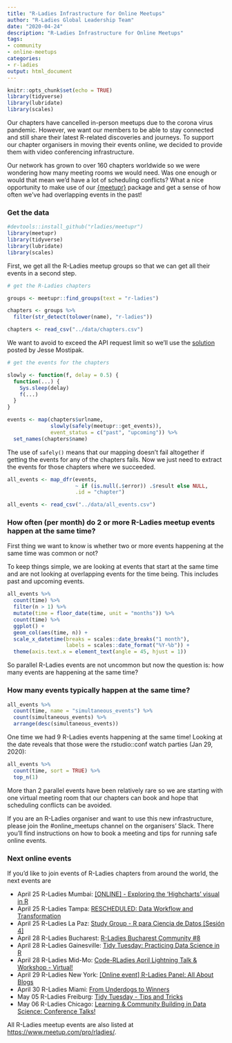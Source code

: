 ```yaml
---
title: "R-Ladies Infrastructure for Online Meetups"
author: "R-Ladies Global Leadership Team"
date: "2020-04-24"
description: "R-Ladies Infrastructure for Online Meetups"
tags: 
- community
- online-meetups
categories:
- r-ladies
output: html_document
---
```


```r
knitr::opts_chunk$set(echo = TRUE)
library(tidyverse)
library(lubridate)
library(scales)
```

Our chapters have cancelled in-person meetups due to the corona virus pandemic. However, we want our members to be able to stay connected and still share their latest R-related discoveries and journeys. To support our chapter organisers in moving their events online, we decided to provide them with video conferencing infrastructure.

Our network has grown to over 160 chapters worldwide so we were wondering how many meeting rooms we would need. Was one enough or would that mean we'd have a lot of scheduling conflicts? What a nice opportunity to make use of our [{meetupr}](https://github.com/rladies/meetupr) package and get a sense of how often we've had overlapping events in the past!


### Get the data

```r
#devtools::install_github("rladies/meetupr")
library(meetupr)
library(tidyverse)
library(lubridate)
library(scales)
```

First, we get all the R-Ladies meetup groups so that we can get all their events in a second step.

```r
# get the R-Ladies chapters

groups <- meetupr::find_groups(text = "r-ladies") 

chapters <- groups %>% 
  filter(str_detect(tolower(name), "r-ladies"))
```
```r
chapters <- read_csv("../data/chapters.csv")
```

We want to avoid to exceed the API request limit so we'll use the [solution](https://github.com/rladies/meetupr/issues/30) posted by Jesse Mostipak.

```r
# get the events for the chapters

slowly <- function(f, delay = 0.5) {
  function(...) {
    Sys.sleep(delay)
    f(...)
  }
}

events <- map(chapters$urlname,
              slowly(safely(meetupr::get_events)),
              event_status = c("past", "upcoming")) %>% 
  set_names(chapters$name)
```

The use of `safely()` means that our mapping doesn't fail altogether if getting the events for any of the chapters fails. Now we just need to extract the events for those chapters where we succeeded.

```r
all_events <- map_dfr(events, 
                      ~ if (is.null(.$error)) .$result else NULL, 
                      .id = "chapter")
```

```r
all_events <- read_csv("../data/all_events.csv")
```


### How often (per month) do 2 or more R-Ladies meetup events happen at the same time?

First thing we want to know is whether two or more events happening at the same time was common or not?

To keep things simple, we are looking at events that start at the same time and are not looking at overlapping events for the time being. This includes past and upcoming events.

```r
all_events %>% 
  count(time) %>% 
  filter(n > 1) %>% 
  mutate(time = floor_date(time, unit = "months")) %>% 
  count(time) %>% 
  ggplot() + 
  geom_col(aes(time, n)) +
  scale_x_datetime(breaks = scales::date_breaks("1 month"),
                   labels = scales::date_format("%Y-%b")) +
  theme(axis.text.x = element_text(angle = 45, hjust = 1)) 
```

So parallel R-Ladies events are not uncommon but now the question is: how many events are happening at the same time?


### How many events typically happen at the same time?

```r
all_events %>% 
  count(time, name = "simultaneous_events") %>% 
  count(simultaneous_events) %>% 
  arrange(desc(simultaneous_events))
```

One time we had 9 R-Ladies events happening at the same time! Looking at the date reveals that those were the rstudio::conf watch parties (Jan 29, 2020):

```r
all_events %>% 
  count(time, sort = TRUE) %>% 
  top_n(1) 
```

More than 2 parallel events have been relatively rare so we are starting with one virtual meeting room that our chapters can book and hope that scheduling conflicts can be avoided. 

If you are an R-Ladies organiser and want to use this new infrastructure, please join the #online_meetups channel on the organisers' Slack. There you'll find instructions on how to book a meeting and tips for running safe online events.


### Next online events

If you'd like to join events of R-Ladies chapters from around the world, the next events are

* April 25 R-Ladies Mumbai: [[ONLINE] - Exploring the 'Highcharts' visual in R](https://www.meetup.com/rladies-mumbai/events/270006904/)
* April 25 R-Ladies Tampa: [RESCHEDULED: Data Workflow and Transformation ](https://www.meetup.com/rladies-tampa/events/270192107/)
* April 25 R-Ladies La Paz: [Study Group - R para Ciencia de Datos [Sesión 4]](https://www.meetup.com/rladies-la-paz/events/270212766/)
* April 28 R-Ladies Bucharest: [R-Ladies Bucharest Community #8 ](https://www.meetup.com/rladies-bucharest/events/270178279/)
* April 28 R-Ladies Gainesville: [Tidy Tuesday: Practicing Data Science in R](https://www.meetup.com/rladies-gainesville/events/268773535/)
* April 28 R-Ladies Mid-Mo: [Code-RLadies April Lightning Talk & Workshop - Virtual!](https://www.meetup.com/rladies-mid-mo/events/268698590/)
* April 29 R-Ladies New York: [[Online event] R-Ladies Panel: All About Blogs](https://www.meetup.com/rladies-newyork/events/270210924/)
* April 30 R-Ladies Miami: [From Underdogs to Winners](https://www.meetup.com/rladies-miami/events/270087598/)
* May 05 R-Ladies Freiburg: [Tidy Tuesday - Tips and Tricks](https://www.meetup.com/rladies-freiburg/events/270214676/)
* May 06 R-Ladies Chicago: [Learning & Community Building in Data Science: Conference Talks!](https://www.meetup.com/rladies-chicago/events/269909895/)


All R-Ladies meetup events are also listed at <https://www.meetup.com/pro/rladies/>.